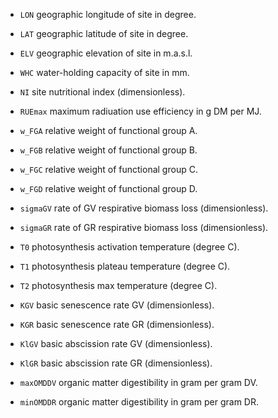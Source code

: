 - `LON` geographic longitude of site in degree.

- `LAT` geographic latitude of site in degree.

- `ELV` geographic elevation of site in m.a.s.l.

- `WHC` water-holding capacity of site in mm.

- `NI` site nutritional index (dimensionless).

- `RUEmax` maximum radiuation use efficiency in g DM per MJ.

- `w_FGA` relative weight of functional group A.

- `w_FGB` relative weight of functional group B.

- `w_FGC` relative weight of functional group C.

- `w_FGD` relative weight of functional group D.

- `sigmaGV` rate of GV respirative biomass loss (dimensionless).

- `sigmaGR` rate of GR respirative biomass loss (dimensionless).

- `T0` photosynthesis activation temperature (degree C).

- `T1` photosynthesis plateau temperature (degree C).

- `T2` photosynthesis max temperature (degree C).

- `KGV` basic senescence rate GV (dimensionless).

- `KGR` basic senescence rate GR (dimensionless).

- `KlGV` basic abscission rate GV (dimensionless).

- `KlGR` basic abscission rate GR (dimensionless).

- `maxOMDDV` organic matter digestibility in gram per gram DV.

- `minOMDDR` organic matter digestibility in gram per gram DR.


